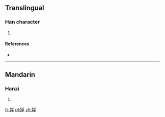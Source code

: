 ==Translingual==

===Han character===
{{Han char|rn=38|rad=女|as=07|sn=10|four=|canj=女月弓木 (VBND)|ids=⿰[[女]][[孚]]}}

# {{defn|Han|sort=女07}}

====References====
* {{Han ref|kx=0262.040|dkj=06292|dj=0528.250|hdz=21052.170|uh=5A10|ud=23056}}

----

==Mandarin==

===Hanzi===
{{cmn-hanzi|pin=[[fū]] ([[fu1]])|wg=<sup>u</sup>}}

# {{defn|lang=cmn|sort=女07}}

[[fr:娐]]
[[pl:娐]]
[[zh:娐]]